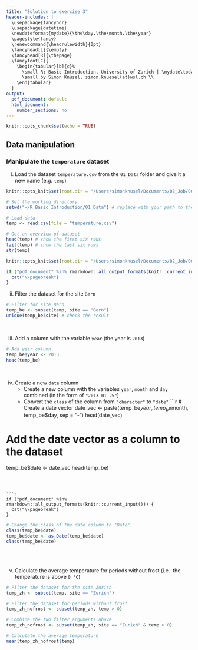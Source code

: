 ```yaml
---
title: "Solution to exercise 3"
header-includes: |
  \usepackage{fancyhdr}
  \usepackage{datetime}
  \newdateformat{mydate}{\the\day.\the\month.\the\year}
  \pagestyle{fancy}
  \renewcommand{\headrulewidth}{0pt}
  \fancyhead[L]{\empty}
  \fancyhead[R]{\thepage}
  \fancyfoot[C]{
    \begin{tabular}[b]{c}%
      \small R: Basic Introduction, University of Zurich | \mydate\today\ \\
      \small by Simon Knüsel, simon.knuesel(at)wsl.ch \\
    \end{tabular}
  }
output:
  pdf_document: default
  html_document:
    number_sections: no
---
```


```r
knitr::opts_chunk$set(echo = TRUE)
```

## Data manipulation

### Manipulate the `temperature` dataset

i) Load the dataset `temperature.csv` from the `01_Data` folder and
give it a new name (e.g. `temp`)
```r
knitr::opts_knit$set(root.dir = "/Users/simonknusel/Documents/02_Job/06_PostDoc/06_R-Courses/01_UZH_courses/2019/R_Basic_Introduction/01_Data/")
```
```r
# Set the working directory
setwd("~/R_Basic_Introduction/01_Data") # replace with your path to the folder "01_Data"
```
```r
# Load data
temp <- read.csv(file = "temperature.csv")

# Get an overview of dataset
head(temp) # show the first six rows
tail(temp) # show the last six rows
str(temp)
```
```r
knitr::opts_knit$set(root.dir = "/Users/simonknusel/Documents/02_Job/06_PostDoc/06_R-Courses/01_UZH_courses/2019/R_Basic_Introduction/06_Solutions/")
```


```r
if ("pdf_document" %in% rmarkdown::all_output_formats(knitr::current_input())) {
  cat("\\pagebreak")
}
```


ii) Filter the dataset for the site `Bern`
```r
# Filter for site Bern
temp_be <- subset(temp, site == "Bern")
unique(temp_be$site) # check the result
```
<br>

iii) Add a column with the variable `year` (the year is `2013`)
```r
# Add year column
temp_be$year <- 2013
head(temp_be)
```
<br>

iv) Create a new `date` column
    - Create a new column with the variables `year`, `month` and `day` combined
      (in the form of `"2013-01-25"`)
    - Convert the `class` of the column from `"character"` to `"date"`
```r
# Create a date vector
date_vec <- paste(temp_be$year, temp_be$month, temp_be$day, sep = "-")
head(date_vec)

# Add the date vector as a column to the dataset
temp_be$date <- date_vec
head(temp_be)
```



```r
if ("pdf_document" %in% rmarkdown::all_output_formats(knitr::current_input())) {
  cat("\\pagebreak")
}
```



```r
# Change the class of the date column to "Date"
class(temp_be$date)
temp_be$date <- as.Date(temp_be$date)
class(temp_be$date)
```
<br><br>

v) Calculate the average temperature for periods without frost (i.e. 
the temperature is above `0 °C`)
```r
# Filter the dataset for the site Zurich
temp_zh <- subset(temp, site == "Zurich")

# Filter the dataset for periods without frost
temp_zh_nofrost <- subset(temp_zh, temp > 0)

# Combine the two filter arguments above
temp_zh_nofrost <- subset(temp_zh, site == "Zurich" & temp > 0)

# Calculate the average temperature
mean(temp_zh_nofrost$temp)
```

